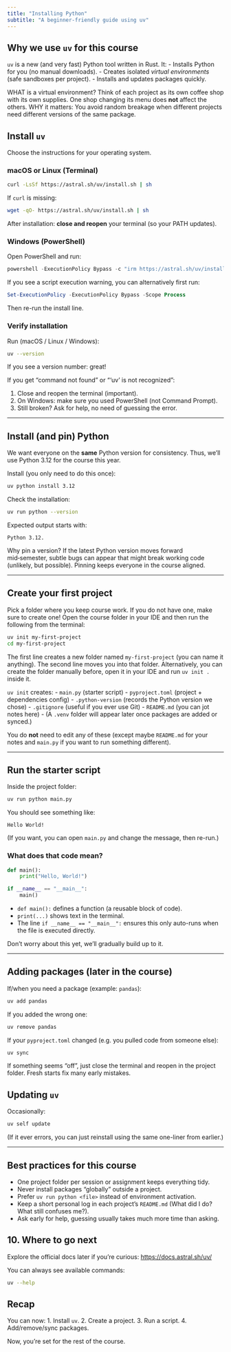 ```yaml
---
title: "Installing Python"
subtitle: "A beginner-friendly guide using uv"
---
```


## Why we use `uv` for this course

`uv` is a new (and very fast) Python tool written in Rust. It:
- Installs Python for you (no manual downloads).
- Creates isolated *virtual environments* (safe sandboxes per project).
- Installs and updates packages quickly.

::: callout-note
WHAT is a virtual environment?
Think of each project as its own coffee shop with its own supplies. One shop changing its menu does **not** affect the others.
WHY it matters: You avoid random breakage when different projects need different versions of the same package.
:::

## Install `uv`

Choose the instructions for your operating system.

### macOS or Linux (Terminal)

```bash
curl -LsSf https://astral.sh/uv/install.sh | sh
```

If `curl` is missing:

```bash
wget -qO- https://astral.sh/uv/install.sh | sh
```

After installation: **close and reopen** your terminal (so your PATH updates).

### Windows (PowerShell)

Open PowerShell and run:

```powershell
powershell -ExecutionPolicy Bypass -c "irm https://astral.sh/uv/install.ps1 | iex"
```

If you see a script execution warning, you can alternatively first run:

```powershell
Set-ExecutionPolicy -ExecutionPolicy Bypass -Scope Process
```

Then re-run the install line.

### Verify installation

Run (macOS / Linux / Windows):

```bash
uv --version
```

If you see a version number: great!

::: callout-warning
If you get "command not found" or "'uv' is not recognized":

1. Close and reopen the terminal (important).
2. On Windows: make sure you used PowerShell (not Command Prompt).
3. Still broken? Ask for help, no need of guessing the error.
:::

---

## Install (and pin) Python

We want everyone on the **same** Python version for consistency. Thus, we’ll use Python 3.12 for the course this year.

Install (you only need to do this once):

```bash
uv python install 3.12
```

Check the installation:

```bash
uv run python --version
```

Expected output starts with:

```
Python 3.12.
```

::: callout-note
Why pin a version? If the latest Python version moves forward mid‑semester, subtle bugs can appear that might break working code (unlikely, but possible). Pinning keeps everyone in the course aligned.
:::

---

## Create your first project

Pick a folder where you keep course work. If you do not have one, make sure to create one! Open the course folder in your IDE and then run the following from the terminal:

```bash
uv init my-first-project
cd my-first-project
```

The first line creates a new folder named `my-first-project` (you can name it anything). The second line moves you into that folder. Alternatively, you can create the folder manually before, open it in your IDE and run `uv init .` inside it.

`uv init` creates:
- `main.py` (starter script)
- `pyproject.toml` (project + dependencies config)
- `.python-version` (records the Python version we chose)
- `.gitignore` (useful if you ever use Git)
- `README.md` (you can jot notes here)
- (A `.venv` folder will appear later once packages are added or synced.)

You do **not** need to edit any of these (except maybe `README.md` for your notes and `main.py` if you want to run something different).

---

## Run the starter script

Inside the project folder:

```bash
uv run python main.py
```

You should see something like:

```
Hello World!
```

(If you want, you can open `main.py` and change the message, then re-run.)

### What does that code mean?

```python
def main():
    print("Hello, World!")

if __name__ == "__main__":
    main()
```

- `def main():` defines a function (a reusable block of code).
- `print(...)` shows text in the terminal.
- The line `if __name__ == "__main__":` ensures this only auto-runs when the file is executed directly.

Don’t worry about this yet, we'll gradually build up to it.

---

## Adding packages (later in the course)

If/when you need a package (example: `pandas`):

```bash
uv add pandas
```

If you added the wrong one:

```bash
uv remove pandas
```

If your `pyproject.toml` changed (e.g. you pulled code from someone else):

```bash
uv sync
```

::: callout-tip
If something seems “off”, just close the terminal and reopen in the project folder. Fresh starts fix many early mistakes.
:::

## Updating `uv`

Occasionally:

```bash
uv self update
```

(If it ever errors, you can just reinstall using the same one-liner from earlier.)

---

## Best practices for this course

- One project folder per session or assignment keeps everything tidy.
- Never install packages “globally” outside a project.
- Prefer `uv run python <file>` instead of environment activation.
- Keep a short personal log in each project’s `README.md` (What did I do? What still confuses me?).
- Ask early for help, guessing usually takes much more time than asking.

## 10. Where to go next

Explore the official docs later if you’re curious:
[https://docs.astral.sh/uv/](https://docs.astral.sh/uv/)

You can always see available commands:

```bash
uv --help
```

## Recap

You can now:
1. Install `uv`.
2. Create a project.
3. Run a script.
4. Add/remove/sync packages.

Now, you’re set for the rest of the course.
